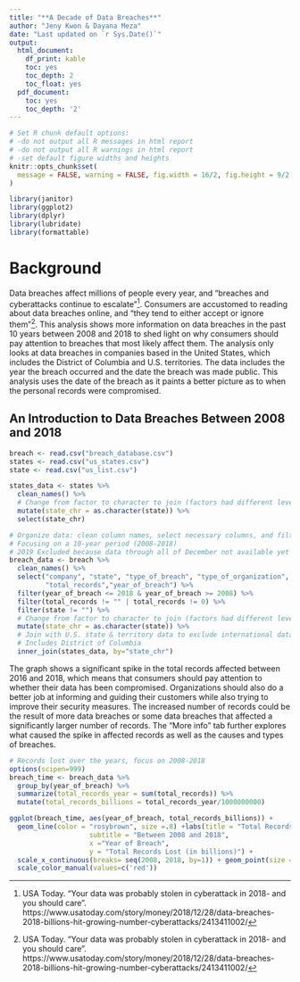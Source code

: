 ```yaml
---
title: "**A Decade of Data Breaches**"
author: "Jeny Kwon & Dayana Meza"
date: "Last updated on `r Sys.Date()`"
output:
  html_document:
    df_print: kable
    toc: yes
    toc_depth: 2
    toc_float: yes
  pdf_document:
    toc: yes
    toc_depth: '2'
---
```


```r
# Set R chunk default options:
# -do not output all R messages in html report
# -do not output all R warnings in html report
# -set default figure widths and heights
knitr::opts_chunk$set(
  message = FALSE, warning = FALSE, fig.width = 16/2, fig.height = 9/2
)
```

```r
library(janitor)
library(ggplot2)
library(dplyr)
library(lubridate)
library(formattable)
```


<!--
Comments in HTML are like this! 
-->

# Background

Data breaches affect millions of people every year, and “breaches and cyberattacks continue to escalate”^[USA Today. “Your data was probably stolen in cyberattack in 2018- and you should care”. https://www.usatoday.com/story/money/2018/12/28/data-breaches-2018-billions-hit-growing-number-cyberattacks/2413411002/]. Consumers are accustomed to reading about data breaches online, and “they tend to either accept or ignore them”^[USA Today. “Your data was probably stolen in cyberattack in 2018- and you should care”. https://www.usatoday.com/story/money/2018/12/28/data-breaches-2018-billions-hit-growing-number-cyberattacks/2413411002/]. This analysis shows more information on data breaches in the past 10 years between 2008 and 2018 to shed light on why consumers should pay attention to breaches that most likely affect them. The analysis only looks at data breaches in companies based in the United States, which includes the District of Columbia and U.S. territories. The data includes the year the breach occurred and the date the breach was made public. This analysis uses the date of the breach as it paints a better picture as to when the personal records were compromised. 

## An Introduction to Data Breaches Between 2008 and 2018

```r
breach <- read.csv("breach_database.csv")
states <- read.csv("us_states.csv")
state <- read.csv("us_list.csv")

states_data <- states %>% 
  clean_names() %>% 
  # Change from factor to character to join (factors had different levels)
  mutate(state_chr = as.character(state)) %>% 
  select(state_chr)

# Organize data: clean column names, select necessary columns, and filter
# Focusing on a 10-year period (2008-2018)
# 2019 Excluded because data through all of December not available yet
breach_data <- breach %>%
  clean_names() %>%
  select("company", "state", "type_of_breach", "type_of_organization", 
         "total_records","year_of_breach") %>%
  filter(year_of_breach <= 2018 & year_of_breach >= 2008) %>%
  filter(total_records != "" | total_records != 0) %>%
  filter(state != "") %>% 
  # Change from factor to character to join (factors had different levels)
  mutate(state_chr = as.character(state)) %>% 
  # Join with U.S. state & territory data to exclude international data breaches
  # Includes District of Columbia
  inner_join(states_data, by="state_chr")
```

The graph shows a significant spike in the total records affected between 2016 and 2018, which means that consumers should pay attention to whether their data has been compromised. Organizations should also do a better job at informing and guiding their customers while also trying to improve their security measures. The increased number of records could be the result of more data breaches or some data breaches that affected a significantly larger number of records. The "More info" tab further explores what caused the spike in affected records as well as the causes and types of breaches. 

```r
# Records lost over the years, focus on 2008-2018
options(scipen=999)
breach_time <- breach_data %>%
  group_by(year_of_breach) %>%
  summarize(total_records_year = sum(total_records)) %>% 
  mutate(total_records_billions = total_records_year/1000000000) 

ggplot(breach_time, aes(year_of_breach, total_records_billions)) +
  geom_line(color = "rosybrown", size =.8) +labs(title = "Total Records Lost Per Year",
                    subtitle = "Between 2008 and 2018", 
                    x ="Year of Breach",
                    y = "Total Records Lost (in billions)") +
  scale_x_continuous(breaks= seq(2008, 2018, by=1)) + geom_point(size = 1.5) + 
  scale_color_manual(values=c('red'))
```







